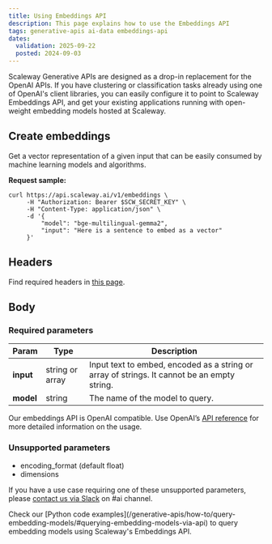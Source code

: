 ```yaml
---
title: Using Embeddings API
description: This page explains how to use the Embeddings API
tags: generative-apis ai-data embeddings-api
dates:
  validation: 2025-09-22
  posted: 2024-09-03
---
```


Scaleway Generative APIs are designed as a drop-in replacement for the OpenAI APIs. If you have clustering or classification tasks already using one of OpenAI's client libraries, you can easily configure it to point to Scaleway Embeddings API, and get your existing applications running with open-weight embedding models hosted at Scaleway.

## Create embeddings

Get a vector representation of a given input that can be easily consumed by machine learning models and algorithms.

**Request sample:**

```
curl https://api.scaleway.ai/v1/embeddings \
     -H "Authorization: Bearer $SCW_SECRET_KEY" \
     -H "Content-Type: application/json" \
     -d '{
         "model": "bge-multilingual-gemma2",
         "input": "Here is a sentence to embed as a vector"
     }'
```

## Headers

Find required headers in [this page](/generative-apis/api-cli/using-generative-apis/).

## Body

### Required parameters

| Param  | Type | Description |
| ------------- |-------------|-------------|
| **input**      | string or array     | Input text to embed, encoded as a string or array of strings. It cannot be an empty string.  |
| **model**       | string     | The name of the model to query.     |

Our embeddings API is OpenAI compatible. Use OpenAI’s [API reference](https://platform.openai.com/docs/api-reference/embeddings) for more detailed information on the usage.

### Unsupported parameters

- encoding_format (default float)
- dimensions

If you have a use case requiring one of these unsupported parameters, please [contact us via Slack](https://slack.scaleway.com/) on #ai channel.

<Message type="note">
  Check our [Python code examples](/generative-apis/how-to/query-embedding-models/#querying-embedding-models-via-api) to query embedding models using Scaleway's Embeddings API.
</Message>
